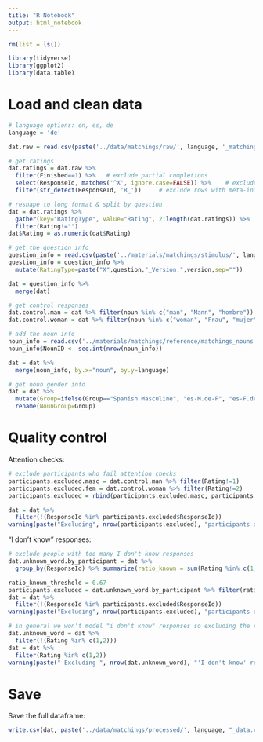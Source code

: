 ```yaml
---
title: "R Notebook"
output: html_notebook
---
```



```r
rm(list = ls())

library(tidyverse)
library(ggplot2)
library(data.table)
```


# Load and clean data

```r
# language options: en, es, de
language = 'de'

dat.raw = read.csv(paste('../data/matchings/raw/', language, '_matchings_raw.csv', sep=''))

# get ratings
dat.ratings = dat.raw %>%
  filter(Finished==1) %>%   # exclude partial completions
  select(ResponseId, matches('^X', ignore.case=FALSE)) %>%    # exclude columns that are not question responses
  filter(str_detect(ResponseId, 'R_'))     # exclude rows with meta-info

# reshape to long format & split by question
dat = dat.ratings %>%
  gather(key="RatingType", value="Rating", 2:length(dat.ratings)) %>%
  filter(Rating!="")
dat$Rating = as.numeric(dat$Rating)

# get the question info
question_info = read.csv(paste('../materials/matchings/stimulus/', language, '_matchings_stimulus.csv', sep=''))
question_info = question_info %>%
  mutate(RatingType=paste("X",question,"_Version.",version,sep=""))

dat = question_info %>%
  merge(dat) 

# get control responses
dat.control.man = dat %>% filter(noun %in% c("man", "Mann", "hombre"))
dat.control.woman = dat %>% filter(noun %in% c("woman", "Frau", "mujer"))

# add the noun info
noun_info = read.csv('../materials/matchings/reference/matchings_nouns.csv')
noun_info$NounID <- seq.int(nrow(noun_info))

dat = dat %>%
  merge(noun_info, by.x="noun", by.y=language)

# get noun gender info
dat = dat %>% 
  mutate(Group=ifelse(Group=="Spanish Masculine", "es-M.de-F", "es-F.de-M")) %>% 
  rename(NounGroup=Group)
```


# Quality control

Attention checks:
```r
# exclude participants who fail attention checks
participants.excluded.masc = dat.control.man %>% filter(Rating!=1) 
participants.excluded.fem = dat.control.woman %>% filter(Rating!=2)
participants.excluded = rbind(participants.excluded.masc, participants.excluded.fem) %>% select(ResponseId) %>% unique()

dat = dat %>% 
  filter(!(ResponseId %in% participants.excluded$ResponseId))
warning(paste("Excluding", nrow(participants.excluded), "participants due to wrong answers to control adjectives"))
```
"I don't know" responses:
```r
# exclude people with too many I don't know responses
dat.unknown_word.by_participant = dat %>% 
  group_by(ResponseId) %>% summarize(ratio_known = sum(Rating %in% c(1,2)) / n())

ratio_known_threshold = 0.67
participants.excluded = dat.unknown_word.by_participant %>% filter(ratio_known < ratio_known_threshold)
dat = dat %>% 
  filter(!(ResponseId %in% participants.excluded$ResponseId))
warning(paste("Excluding", nrow(participants.excluded), "participants due to a high number of 'I don't know' responses. "))

# in general we won't model "i don't know" responses so excluding the rest too
dat.unknown_word = dat %>%
  filter(!(Rating %in% c(1,2)))
dat = dat %>%
  filter(Rating %in% c(1,2))  
warning(paste(" Excluding ", nrow(dat.unknown_word), "'I don't know' responses"))
```

# Save
Save the full dataframe:
```r
write.csv(dat, paste('../data/matchings/processed/', language, "_data.csv", sep=""), row.names=FALSE)
```





